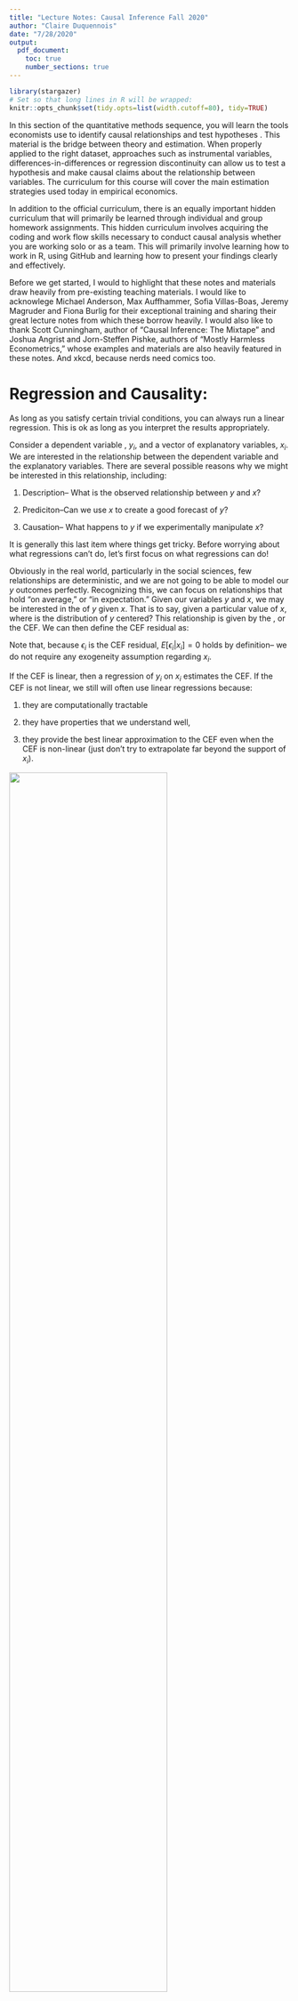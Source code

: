 ---
title: "Lecture Notes: Causal Inference Fall 2020"
author: "Claire Duquennois"
date: "7/28/2020"
output:
  pdf_document:
    toc: true
    number_sections: true
---

```{r setup,include=FALSE}
library(stargazer)
# Set so that long lines in R will be wrapped:
knitr::opts_chunk$set(tidy.opts=list(width.cutoff=80), tidy=TRUE)
```




\begin{center}
\Large \textbf{Welcome to Economic Inference from Data!}
\end{center}




In this section of the quantitative methods sequence, you will learn the tools economists use to identify causal relationships and test hypotheses \textit{in the wild}. This material is the bridge between theory and estimation. When properly applied to the right dataset, approaches such as instrumental variables, differences-in-differences or regression discontinuity can allow us to test a hypothesis and make causal claims about the relationship between variables. The curriculum for this course will cover the main estimation strategies used today in empirical economics. 

In addition to the official curriculum, there is an equally important hidden curriculum that will primarily be learned through individual and group homework assignments. This hidden curriculum involves acquiring the coding and work flow skills necessary to conduct causal analysis whether you are working solo or as a team. This will primarily involve learning how to work in R, using GitHub and learning how to present your findings clearly and effectively.

Before we get started, I would to highlight that these notes and materials draw heavily from pre-existing teaching materials. I would like to acknowlege Michael Anderson, Max Auffhammer, Sofia Villas-Boas, Jeremy Magruder and Fiona Burlig for their exceptional training and sharing their great lecture notes from which these borrow heavily. I would also like to thank Scott Cunningham, author of "Causal Inference: The Mixtape" and Joshua Angrist and Jorn-Steffen Pishke, authors of "Mostly Harmless Econometrics," whose examples and materials are also heavily featured in these notes. And xkcd, because nerds need comics too. 





# Regression and Causality:


As long as you satisfy certain trivial conditions, you can always run a linear regression. This is ok as long as you interpret the results appropriately. 

Consider a dependent variable , $y_i$, and a vector of explanatory variables, $x_i$. We are interested in the relationship between the dependent variable and the explanatory variables. There are several possible reasons why we might be interested in this relationship, including:

1) Description-- What is the observed relationship between $y$ and $x$?

2) Prediciton--Can we use $x$ to create a good forecast of $y$?

3) Causation-- What happens to $y$ if we experimentally manipulate $x$?

It is generally this last item where things get tricky. Before worrying about what regressions can't do, let's first focus on what regressions can do!

Obviously in the real world, particularly in the social sciences, few relationships are deterministic, and we are not going to be able to model our $y$ outcomes perfectly. Recognizing this, we can focus on relationships that hold "on average," or "in expectation." Given our variables $y$ and $x$, we may be interested in the \textit{Conditional Expectation} of $y$ given $x$. That is to say, given a particular value of $x$, where is the distribution of $y$ centered?  This relationship is given by the \textit{Conditional Expectation Function}, or the CEF. 
\begin{equation}
\begin{split}
E[y_i|x_i]=h(x_i)
\end{split}
\end{equation}
We can then define the CEF residual as: 


\begin{equation}
\begin{split}
\epsilon_i=&y_i-h(x_i) \text{ where}\\
	& E[\epsilon_i|x_i]=0
\end{split}
\end{equation}

Note that, because $\epsilon_i$ is the CEF residual, $E[\epsilon_i|x_i]=0$ holds by definition-- we do not require any exogeneity assumption regarding $x_i$.

If the CEF is linear, then a regression of $y_i$ on $x_i$ estimates the CEF. If the CEF is not linear, we still will often use linear regressions because:

1) they are computationally tractable

2) they have properties that we understand well,

3) they provide the best linear approximation to the CEF even when the CEF is non-linear (just don't try to extrapolate far beyond the support of $x_i$). 


\centering
![]("images\linearprojectioncomic.png"){width=75%}

\raggedright

Thus, if what you are interested in is the CEF, linear regression is a good, and robust tool for estimating it.

You can estimate the CEF using the linear regression by doing the following.
Run a linear regression  of $y_i$ on $x_i$, to generate estimates of $\beta_0$ and $\beta_1$ by doing the following estimation. 

\begin{equation}
\begin{split}
y_i=\beta_0+\beta_1 x_i+\epsilon
\end{split}
\end{equation}

Then you can use the estimated $\hat{\beta}_0$ and $\hat{\beta}_1$ to calculate $\hat{y}$
\begin{equation}
\begin{split}
\hat{y}_i=\hat{\beta}_0+\hat{\beta}_1 x_i
\end{split}
\end{equation}


where $\hat{y}_i$ is the predicted value for $y_i$ given $x_i$, ie. $\hat{y}_i=E[y_i|x_i]$, the CEF. 


This is fine, as long as you interpret your results for what they are --an approximation of the conditional expectation function-- and not what you might want them to be (an estimate of a causal relationship). 

So if you are only intersted in decription or prediction, we can end the class here. 

## Application: Regression for Prediction

Suppose you are a bank and you are interested in predicting whether your customers will be able to repay their student loans. You have a subset of data from the CPS that includes individual earnings and the number of years they spent in education. You estimate the following on working age adults that are over 22 years old: 

\begin{equation}
\begin{split}
Income_i=\beta_0+\beta_1 Schooling_i+\epsilon_i
\end{split}
\end{equation}

to generate the estimates $\hat{\beta_0}$ and $\hat{\beta_1}$. 

In R, you code:

 
\center ![]("images\code_quality.png"){width=75%}

\raggedright


```{r chunk1}

mydata<-read.csv("data/cps_clean.csv")

reg1<-lm(inctot~edu,mydata[mydata$age>22,])
summary(reg1)

```

Thus we have that $\hat{\beta_0}=-61944$ and $\hat{\beta_1}=8054$, so an extra year of education predicts earnings that are \$8,115 higher.


\center ![]("images\scatterintuitioncomic.png"){width=75%}

\raggedright

```{r chunk1a, echo = TRUE}

plot(mydata[mydata$age>22 & mydata$inctot<300000,]$edu, 
     mydata[mydata$age>22 & mydata$inctot<300000,]$inctot)
```


Using these estimate we can predict the difference in annual income between a high school and college grad as

$$\begin{aligned}
\widehat{Income}_{col}-\widehat{Income}_{hs} & =(\hat{\beta_0}+\hat{\beta_1}*16)-(\hat{\beta_0}+\hat{\beta_1}*12)\\
& =\hat{\beta_1}*4\\
& = 8,054*4=\$32,216.
\end{aligned}$$

So we would predict annual returns of $32,216.


Alternatively, we could create an indicator variable set to 1 for individuals with college educations and estimate it on the subset of individuals who have at least 12 years of schooling:

\begin{equation}
\begin{split}
Income_i=\beta_0+\beta_1 CollGrad_i+\epsilon_i
\end{split}
\end{equation}

```{r chunk2}

mydata$collgrad<-0
mydata$collgrad[mydata$edu>=16]<-1

reg2<-lm(inctot~collgrad,mydata[mydata$edu>=12 & mydata$age>22,])
summary(reg2)

```
Here we have that $\hat{\beta_0}=36483$ and $\hat{\beta_1}=44842$, so having a four year college degree predicts earnings that are \$44,842 higher then the predicted income of \$36,483 for individuals that finished highschool but did not get a four year degree.

The important thing to note here: we are not saying that the college degree **caused** higher earnings, but it does **predict** higher earnings, which for many applications, like approaving a loan, is sufficient. 

To get at causation, we will need to do a lot more work. 


\center ![]("images\corcauscomic.png"){width=75%}

\raggedright




## "No Causation Without Manipulation"^[This phrase comes from Holland (1986).]

Economists (and other social scientists) tend to be interested in causal effects because we want to think about what the consequences will be if a particular policy is implemented or changed. Naive regressions without a carefully thought out research design are not enough to identify causal effects.

### Application: The returns to schooling

It is easy to estimate the relationship between schooling and income. Using CPS data, I estimated the following linear regression:

\begin{equation}
\begin{split}
Income_i=\beta_0+\beta_1 Schooling_i+\epsilon
\end{split}
\end{equation}

 I then calculated the CEF,  $E[Income_i|Schooling_i]$, the expected value of income conditional on years of schooling as 

\begin{equation}\label{schcef}
\begin{split}
E[Income_i|Schooling_i]=\widehat{Income}_i=\hat{\beta}_0+\hat{\beta}_1 Schooling_i
\end{split}
\end{equation}



 These estimates, however, only tell us how income and schooling covary in the population. This DOES NOT reveal what would happen to an individuals income if there was an \textbf{"exogenous"} change to schooling. For instance if I raised the mandatory number of years students must stay in school or if I  increased the schooling of a randomly selected group of students by 1 year. This is because the number of years a student spends in school is \textbf{"endogenously"} determined: the students who can afford to go to school, and who expect returns from additional schooling, stay in school. There is no reason that a regression coefficient that is estimated data on \textbf{endogenous} schooling choices should correspond to the effects of an \textbf{exogenous} change in schooling. In order to estimate the \textbf{causal} effect of schooling, we will need to identify some type of **"manipulation"** that created an \textbf{exogenous} change in schooling. 

Note that it is not the case that one coefficient is "right" and the other is `"wrong" -- the two coefficients are simply different and which one is "correct" depends on what question you are trying to answer. If you are interested in predicting income based on some knowledge of a person's education levels, using equation \ref{schcef} is fine. \\

\noindent It is \textbf{CORRECT} to interpret the estimates from equations \ref{schcef} as 
\begin{center}
\textbf{``We expect the income of a person with one additional year of schooling to be \$ $\hat{\beta}_1$  higher.''} 
\end{center}

\noindent It is \textbf{INCORRECT} to interpret equations \ref{schcef} as 

\textbf{``One additional year of schooling CAUSES earnings to increase by \$ $\hat{\beta}_1$.''} 

 The \textit{Rubin Causal Model} discussed below offers a useful framework with which to understand common estimation techniques. More importantly, it is useful in framing and understanding what question you are trying to answer or what effect you are trying to estimate by using the idea that a unit has different  \textit{potential outcomes} depending on it's \textit{treatment} status. 

\subsection{The Rubin Causal Model}

Suppose that we have N units, $i=1,...,N,$ drawn randomly from a large population. We are interested in the effect of some binairy treatment variable, $D_i$, on an outcome, $Y_i$. We postulate that each unit faces two potential outcomes,

\begin{equation}\label{potout}
\begin{split}
Y_i& = \begin{cases}
      Y_i(1) & \text{ if } D_i=1 \text{ (\textit{the treatment condition})}\\
      Y_i(0) & \text{ if } D_i=0 \text{ (\textit{the control condition})}
    \end{cases}  \\
&= Y_i(0)+(Y_i(1)-Y_i(0))D_i
\end{split}
\end{equation}

The key challenge is that we will never observe both $Y_i(1)$ and $Y_i(0)$ though it must be theoretically possible that we could observe either $Y_i(1)$ or $Y_i(0)$. If you cannot conceptualize both $Y_i(1)$ and $Y_i(0)$ for the same unit, then D does not correspond to a treatment that is potentially manipulable and we cannot talk about the causal effect of manipulating D without further defining the problem. 

__________________
\textbf{Example:}

\textbf{Does going to college \underline{cause} higher earnings?}
Let the treatment be going to college. We can imagine that each high school graduate faces two potential outcomes:
\begin{equation}
\begin{split}
\text{\textit{potential outcomes}}= \begin{cases}
      earnings_{i,col} & \text{ if \textit{i} goes to college} \text{ (\textit{the treatment condition})}\\
      earnings_{i,no col} & \text{ if \textit{i} does not go to college} \text{ (\textit{the control condition})}
    \end{cases}  
\end{split}
\end{equation}
Though we can conceive of both  $earnings_{i,col}$ and $earnings_{i,no col}$, we will only ever observe one or the other, but we can imagine a policy or intervention that could make either of these values observable. Thus "college" is a treatment that is potentially manipulable. 

\textbf{Does being a woman \underline{cause} lower earnings?}
Gender (or race) is not potentially manipulable. My gender has been in integral part of all the choices I have made throughout my life. It is not really possible for me to imagine some intervention that would reveal what my earnings outcomes would have been if was a man. Thus, though the relationships between, gender (or race) and earnings are extreamly interesting and worthy of study, and we know that beeing a woman \underline{predicts} lower earnings, the question as posed is ill defined. 

_______________________

Using the notation above, we define the  \textit{causal effect} for tratment $D=1$ on outcome $Y$ for unit $i$ as:

\begin{equation}
\begin{split}
      Y_i(1) -Y_i(0)=\tau_i
\end{split}
\end{equation}

$\tau_i$ is the treatment effect for unit $i$. The treatment effect is \textbf{relative}. It tells us how the outcome for $i$ with treatment compares to their outcome without treatment. How would $i$'s earnings with a college degree compare to her earnings without a college degree? Note that this value need not be constant across different units, which is why the $\tau$ is indexed by $i$. Many (most) treatments have heterogeneous effects: a college degree may increase some people's earning potential a lot more than others, for example. 

The imporant thing to realize here is that though $\tau_i=Y_i(1)-Y_i(0)$ we never actually observe both $Y_i(1)$ and $Y_i(0)$ for a given unit. This leads to the following theorem: 

\textbf{Fundamental Problem of Causal Inference:} It is impossible to observe the value of  $Y_i(1)$ and $Y_i(0)$ in the same unit $i$ and, therfore, it is impossible to observe $\tau_i$, the effect for unit $i$ of the treatment on $Y_i$.^[Holland (1986).]

The fundamental problem of causal inference would appear to rule out any precise estimation of $\tau_i$ and, at the unit level, it is true that we can never observe the exact treatment effect. However, all is not lost. We are generally interested in relationships that hold on "average," or in expectation. In this context, it is possible to estimate the quantities of interest. We define $\bar{\tau}$ as the \textit{average causal effect} or \textit{average treatment effect} (ATE) of the treatment relative to the control as the expected value of the difference   $Y_i(1) -Y_i(0)$, or 


\begin{equation}
\begin{split}
     \bar{\tau}=E[Y_i(1)-Y_i(0)]=E[Y_i(1)]-E[Y_i(0)].
\end{split}
\end{equation}

With the right research design, it is possible to estimate the ATE. 


\subsection{The Conditional Independence Assumption}



Suppose the treatment effect is the same for everyone so that $Y_i(1)-Y_i(0)=\tau$, a constant. If this is the case, I can re-write equation \ref{potout} as 


\begin{equation}\label{breakdown}
\begin{split}
Y_i &=Y_i(0)+\tau D_i\\
Y_i &=E[Y_i(0)]+\tau D_i+Y_i(0)-E[Y_i(0)]\\
Y_i &=\alpha+\tau D_i+\eta_i
\end{split}
\end{equation}

where $\alpha=E[Y_i(0)]$, $\tau=Y_i(1)-Y_i(0)$, and $\eta_i$ is the random part of $Y_i(0)$ since $\eta_i=Y_i(0)-E[Y_i(0)]$. We can then see that the expected outcomes for someone with treatment $(D_i=1)$, and without treatment $(D_i=0)$ are given by


\begin{equation}
\begin{split}
E[Y_i(1)] &=\alpha +\tau +E[\eta_i|D_i=1]\\
E[Y_i(0)] &=\alpha +E[\eta_i|D_i=0]\\
\end{split}
\end{equation}

so that we can break down the difference between these outcomes as
\begin{equation}\label{breakdown2}
 E[Y_i(1)]-E[Y_i(0)] = 
    \underbrace{\tau}_\text{treatment effect} + \underbrace{E[\eta_i|D_i=1]-E[\eta_i|D_i=0]}_\text{selection bias}.
\end{equation}
 
It is thus clear that if we naively estimate the linear regression specified in equation \ref{breakdown}, our estimate $\tilde{\tau}$, will not equal the true causal treatment effect $\tau$, if there is selection bias such that $E[\eta_i|D_i=1]\neq E[\eta_i|D_i=0]$. This will happen if absent treatment, those who would select into treatment have a differnt expected outcome compared to those who would not select into treatment, such that $E[Y_i(0)|D_i=1]\neq E[Y_i(0)|D_i=0]$. This is because treatment is not random, formally if

\begin{equation}\label{schcef}
\begin{split}
\{Y_i(1), Y_i(0)\} \not\perp  D_i,
\end{split}
\end{equation}
that is if the outcome is not orthogonal (or independent) to treatment status. 

___________________________

\textbf{Example:}

Suppose I naively estimate the following regression on my observational data from the CPS, where $college_i$ is a dummy variable set to one if the person received a college degree, and generate estimated of $\alpha$ and $\tau$,
\begin{equation}\label{colex}
\begin{split}
earnings_i=\tilde{\alpha}+\tilde{\tau} college_i+\epsilon_i.
\end{split}
\end{equation}

If I am interested in the causal treatment effect of a college degree on earnings, $\tilde{\tau}$ will not give an accurate estimate since it is biased by who selects into getting a college degree. If the people who receive college degrees would have had higher earnings even absent the degree then $E[\tilde{\tau}]\neq\tau$ since $E[\eta_i|D_i=1]>E[\eta_i|D_i=0]$.

________________________

\center ![]("images\ciacomic.png"){width=50%}

\raggedright

The \textbf{Conditional Independence Assumption} asserts that conditional on observed characteristics, $X_i$, selection bias disappears. This means that once I control for $X_i$, treatment is as good as randomly assigned. Formally,
\begin{equation}\label{schcef}
\begin{split}
\{Y_i(1), Y_i(0)\} \perp  D_i|X_i.
\end{split}
\end{equation}
If this is the case, conditional-on-$X_i$ comparisons have a causal interpretation. In other words, 

\begin{equation}\label{schcef}
\begin{split}
E[Y_i(1)|X_i]-E[Y_i(0)|X_i]=E[Y_i(1)-Y_i(0)|X_i].
\end{split}
\end{equation}

Returning to equation \ref{breakdown2},  we saw that with selection bias, our estimate $\tilde{\tau}$ is not equal to the true causal treatment effect $\tau$ if there is selection bias. Suppose now that CIA holds given a vector of observed covariates, $X_i$. We can thus decompose the random term, $\eta_i$, into a linear function of observable characteristics $X_i$, and an error term $\nu_i$, such that 

 \begin{equation}\label{schcef}
\begin{split}
\eta_i=X'_i\gamma+\nu_i,
\end{split}
\end{equation}

where $\gamma$ is a vector of population regression coefficients that is assumed to satisfy $E[\eta_i|X_i]=X'_i\gamma$. Since $\gamma$ is defined by the regression of $\eta_i$ on $X_i$, the residual $\nu_i$ and $X_i$ are uncorrelated by construction. Moreover, by virtue of the CIA, we have 

 \begin{equation}\label{schcef}
\begin{split}
E[Y_i(D)|X_i]=\alpha+\tau D+X_i'\gamma.
\end{split}
\end{equation}
 
The residual in the linear causal model

 \begin{equation}\label{schcef}
\begin{split}
Y_i=\alpha+\tau D_i+X_i'\gamma+\nu_i
\end{split}
\end{equation}

is therfore uncorrelated with the regressors, $D_i$ and $X_i$ and the estimated regression coefficient $\hat{\tau}$ is equal to the causal effect of interest, $\tau$.
 
______________________

\textbf{Example:}

Returning to the example of earnings and college completion, we saw that 
\begin{equation}\label{colex}
\begin{split}
Income_i=\tilde{\alpha}+\tilde{\tau} college_i+\epsilon_i
\end{split}
\end{equation}

generates a based estimate of  $\tau$ due to selection bias since $E[\tilde{\tau}]\neq\tau$. Now suppose that CIA holds if I condition on a student's household income (\textit{hhinc}). This means that once I control for student household income, which students complete college versus not is as good as randomly assigned. \underline{\textbf{If this assumption holds}}, then I generate the following  estimates 

\begin{equation}\label{colex}
\begin{split}
earnings_i=\hat{\alpha}+\hat{\tau} college_i+\hat{\gamma_i}hhinc_i+\epsilon_i
\end{split}
\end{equation}
 
and we have that $E[\hat{\tau}]=\tau$.  Thus we can say that a college degree causes earnings to increase by \$$\hat{\tau}$.

_____________________

It is important to note that the conditional independence assumption is a big assumption, and in many cases is not valid.  Do we really believe that if I control for household income, who goes to college is as good as randomly assigned? Can you think of other important variables that would correlate with both completing college and earnings? If yes then you likely still have a biased estimate of the treatment effect. 



\subsection{Omitted Variable Bias}

What happens to our estimate of the treatment effect $\tau$ when I introduce a new control variable?

Suppose I estimated the following model, 

\begin{equation}\label{colex}
\begin{split}
Y_i=\tilde{\beta}_0+\tilde{\beta}_1 x_{1i}+\epsilon_i
\end{split}
\end{equation}

 but I suspect that there is a relationship between my explanatory variable, $x_{1i}$ and some other variable, $x_{2i}$, such that 

\begin{equation}\label{ovb1}
\begin{split}
x_{2i}=\rho_0+\rho_1x_{1i}+\varepsilon_i, 
\end{split}
\end{equation}

and that my outcome variable is also affected by $x_i$ such that the true model is given by 

\begin{equation}\label{ovb2}
\begin{split}
Y_i=\beta_0+\beta_1 x_{1i}+\beta_2 x_{2i}+\nu_i.
\end{split}
\end{equation}

where $\beta_2\neq0$. 

Substituting equation \ref{ovb1} into  \ref{ovb2} and rearanging gives

\begin{equation}\label{ovb2}
\begin{split}
Y_i=\underbrace{(\beta_0+\beta_2\rho_0)}_{\tilde{\beta}_0}+\underbrace{(\beta_1+\beta_2 \rho_2)}_{\tilde{\beta}_1} x_{1i}+\underbrace{(\beta_2 \varepsilon_i+\nu_i)}_{\epsilon_i}.
\end{split}
\end{equation}

So 

\begin{equation}\label{ovb2}
\begin{split}
\tilde{\beta_1}=\underbrace{\beta_1}_\text{treatment effect}+\underbrace{\beta_2 \rho_2}_\text{bias}
\end{split}
\end{equation}



Thus we can see that the biased coefficient $\tilde{\beta}_1$ is equal to the true treatment effect, $\beta_1$, plus a bias term which depends on $\beta_2$ (the correlation between $x_{2i}$ and $Y_i$), and $\rho_2$ (the correlation between $x_{2i}$ and $x_{1i}$). On average, our regression is going to miss the true population parameter by $\beta_2\rho_2$.


We can use this regression to sign the bias. The sign of $\beta_2$ is obtained from thinking about how the dependent variable $Y_i$ is correlated with the omitted variable ($cov(Y_i, x_{2})$) and the sign $\rho_2$ is obtained by thinking about how the independent variable of interest, $x_1$, is correlated with the omitted variable ($cov(x_1,x_2)$). Multiplying the signs of these covariances can then establisht the sign of the bias, as seen in the table below, 


\begin{center}
\begin{tabular}{|c|c|c|}
\hline 
 & $Cov(x,x_{ov})>0$ & $Cov(x,x_{ov})<0$\tabularnewline
\hline
\hline 
$Cov(y,x_{ov})>0$ & Upward bias & \vspace{5pt} Downward bias
\tabularnewline
\hline 
$Cov(y,x_{ov})<0$ & Downward bias & \vspace{5pt} Upward bias
\tabularnewline
\hline
\end{tabular}
\end{center}



____________________________

\textbf{Example:}

Suppose I am interested in thinking about how health relates to income. Using my CPS sample of working age adults, I begin by estimating the following model,

$$
Income_i=\beta_0+\beta_1Health_i+\epsilon, 
$$
where heath is an rspondents subjective assesment of their health with 1 being very health and 5 being very unhealthy. 


```{r chunk3}

reghealth<-lm(inctot~health,mydata)

```

It then occurs to me that respondents age could be biasing this estimate since it is likely that $cov(health_i,age_i)>0$ and $cov(income_i,age_i)>0$ leading to an upward bias. 

```{r chunk4}

reghealth2<-lm(inctot~health+age ,mydata)

```

I then realize that schooling could also impact both health and income, as it is likely that $cov(health_i,schooling_i)<0$ and $cov(income_i,schooling_i)>0$ leading to a downward bias. 


```{r chunk5, results = "asis"}

reghealth3<-lm(inctot~health+age+edu ,mydata)


stargazer(reghealth,reghealth2, reghealth3, type="latex", header=FALSE, 
          title="Income and health", omit.stat=c("f", "ser"))

```


Any variable that is jointly correlated with my explanatory variable ($health$) and my outcome variable ($income$), will bias my estimate of $\beta_1$. $age$ and $education$ are certainly important ones but there are likely many more meaning that even our estimate from the third specification still cannot be interpreted as an unbiased causal estimate of the true $\beta_1$ and should be interpreted with caution. 
____________________________


______________________
\textbf{Simulating Omitted Variable Bias in R:}

To better understand how an omitted variable can bias our coefficient estimate, I will generate a simulated dataset. The advantage of working with simulated data is that with a simulation I can know the exact data generating process (DGP), and thus know exactly what the true coefficients should be. I can then run different estimations and see if the estimated coefficients are biased or not. 

Suppose the data generating process is as follows. My outcome variable, $Y$ depends on two variables, $V_1$ and $V_2$ such that 

$$
Y_i=\beta_0+\beta_1 V_{1i}+\beta_2 V_{2i}+\epsilon_i
$$
where $V_1$ and $V_2$ are correlated with $Cor(V_1,V_2)=0.5$. 

To simulate this DGP, I generate a data.frame of two correlated random variables pulled from standard normal distributions.

```{r sim1}
library(MASS)
library(ggplot2)

set.seed(1999)
out <- as.data.frame(mvrnorm(1000, mu = c(0,0), 
                     Sigma = matrix(c(1,0.5,0.5,1), ncol = 2), 
                     empirical = TRUE))
cor(out)
plot(out)

```

I then add an error term for each observation, also drawn from a standard normal.

```{r sim2}
out$error<-rnorm(1000, mean=0, sd=1)


```

I can now simulate the data generating process. Suppose we want the true $\beta_1=5$ and $\beta_2=7$. I can simulate the outcome variable as follows:

```{r sim3}

#The data generating process
B1<-5
B2<-7

out$Y<-out$V1*B1+out$V2*B2+out$error
```

I can generate an unbiased estimate such that $E[\hat{\beta}_1]=\beta_1$ by estimating the correctly specified model

```{r sim 4}

sim1<-lm(Y~V1+V2, data=out)
summary(sim1)

```

As you can see, the estimated coefficients are very close to the true values. 

However if I misspecify my model and fail to include $V_2$ then $E[\tilde{\beta}_1]\neq\beta_1$, as you can see below, 


```{r sim 5}

sim2<-lm(Y~V1, data=out)
summary(sim2)

```

Indeed, in this case, $\tilde{\beta}_1$ is upward biased since  $Cor(V_1,V_2)>0$ and $Cor(Y,V_2)>0$.

So what does adding the control variable do to your regression? When you add a contol variable, you are effectively removing the variation in the outcome variable that is explained by that control variable, so that your estimates can be based on the variation due to the explanitory vaiable you are actually interested in. We can see this below. 

I first generate a new variable, $adjY$ that "corrects" $Y$ by removing the variation in $Y$ that is explained by $V_2$, which I can do since I know the true $\beta_2$. 

```{r sim 6}

out$adjY<-out$Y-B2*out$V2

sim3<-lm(adjY~V1, data=out)
summary(sim3)

```

Having done this, I can now regress $V_1$ on $adjY$ to recover an unbiased estimate of the effect of $V_1$ on $Y$.

```{r sim 7}
sim3<-lm(adjY~V1, data=out)
summary(sim3)

```

We can visualize what we did in the plot below. In blue we see the "unadjusted" relationship between $Y$ and $V_1$. In pink we see the "adjusted" relationship. Notice that we have $\tilde{\beta_1}>\hat{\beta}_1$ because the adjustment is larger when the absolute value of $V_1$ is larger due to the positive correlation between $V_1$ and $V_2$.  


```{r key 4}
plotted<-ggplot(out, aes(V1, y = value, color = variable)) + 
    geom_point(aes(y = Y, col = "Y")) + 
    geom_point(aes(y = adjY, col = "adjY"))+
    geom_smooth(method='lm', aes(y = Y, col = "Y"))+
    geom_smooth(method='lm', aes(y = adjY, col = "adjY"))

plotted


```
_______________________



\subsection{Beware of the kitchen sink approach}

Given that adding omitted variables as controls corrects the bias generated by their omission, it can be tempting to go wild and add every possible control you can think of. In some datasets, you may have hundreds of potential observable covariates that you could add as control variables. Before embarking on this "Kitchen Sink Approach," it is important to realize that you should excercise caution in selecting your control variables. Furthermore, even in the ideal circumstances, unobservables will probably still be a problem for you if your aim is to identify a causal relationship. 


\subsubsection{Caveat: Including Irrelevant Variables}
What happens if we include a variable that doesn't have any effect on y (holding other variables constant)?  In other words its population coefficient is zero, but we include it in our sample regression function anyways? For example, we estimate:
$$
\tilde y=\tilde \beta_0 + \tilde \beta_1x_1 + \tilde\beta_2x_2
$$
Even though the population regression function is $E[y|x_1]=\beta_0+\beta_1x_1$. 

Including the irrelevant $x_2$ will have no effect in terms of the unbiasedness: $E[\tilde{\beta_1}]= \beta_1$. It will though affect the variance of our estimator, making it less precise: $Var(\tilde{\beta_1})\geq Var(\hat{\beta_1})$.

\center ![]("images\curvefittingcomic.png"){width=75%}




\raggedright


\subsubsection{Caveat: Bad Controls}

Even if you add a control and it does change the estimated coefficient, you may still want to carefully consider whether or not it belongs in your specification. 

Bad controls are variables that are themselves outcomes of the treatment variable you are investigating. That is, bad controls might just as well be dependent variables too. Good controls are variables that we can think of as being fixed at the time the regressor of interest was determined. 

___________________

\textbf{Example:}

Suppose you are interested in estimating the effect of smoking during pregnancy on birthweight using observational data. You start by estimating the following regression, 

$$
Brthwgt_i=\beta_0+\beta_1cigday_i+\epsilon
$$
but you are concerned that omitted variables are biasing your results. Fourtunately, your dataset includes the following additional variables: the mother's age, the mother's education level, the number of previous pregnancies, the number of prenatal doctor visits, mother's weight gain during pregnancy, and alcohol use during pregnancy. 

Which of these control variables should you consider adding to your specification? 

You will need to think carefuly about the causal channel that connects smoking during pregnancy to birth weight. Could smoking during pregnancy cause a difference in ________________?  If the answer is yes then you are probably looking at a bad control. 

In this example, variables that are fixed at the start of the pregnancy are probably good controls. These would include the mother's age, the mother's education level and the number of previous pregnancies. The other variables listed could plausibly be affected by smoking. For example, women who smoke during pregnancy may be less likely to go to prenatal appointments because of shame or fear of being stygmatized by their doctor. We should thus think very carefully about whether we want to add this variable as a control. 

___________________



\subsection{Selection on Observable Designs: How far does this get us?}

The key (untestable) assumption is that you have controled for everything that matters: you observe all the factors that affect treatment and that are correlated with the potential outcome. You are basically assuming that the treatment assignment is "as good as randomly assigned"- after you have conditioned on the controls. In other words, you are assuming that if there is any systematic selection into "treatment", this selection only depends on the observable variables you are controling for.

This is a big ask. 


\subsection{There is no Santa Claus: Arseneaux, Gerber and Green (2006)}

Arseneaux, Gerber and Green use data from a large-scale voter "Get out the Vote" mobilization effort that randomly calls households and encourages them to vote. 

Though the calling assignment is random, whether a household is actually contacted is not since many people don't answer their phones. Regressing a household's voting behavior on 
whether or not they were contacted can thus give biased estimates of the causal effect of encouragement on voting because of the selection into who is actually contacted. We can see this bias by comparing the estimates from a naive regression to corrected "experimental" estimates that uses the original randomization in the calling assignment to correct this bias using an instrumental variable approach that we will discuss later in this class. 

Below, I replicate some of their key results using the replication files that are available on the harvard dataverse:
https://dataverse.harvard.edu/dataset.xhtml?persistentId=doi:10.7910/DVN/CTT87V

I start by loading the data (which is quite large), and estimating a simple regression with the most basic control variables. 


```{r repagg1, results = "asis"}


library(haven)
library(here)
library(lfe)
library(dplyr)

agg_data<-read_dta(here("data/IA_MI_merge040504.dta"))
nrow(agg_data)

##scalling the vote02 variable to remove excess 0's from tables
agg_data$vote02<-100*as.numeric(agg_data$vote02)


regols1<-felm(vote02~contact+state+comp_mi+comp_ia,agg_data)
regexp1<-felm(vote02~state+comp_mi+comp_ia|0|(contact~treat_real+state+comp_mi+comp_ia),agg_data)

stargazer(regols1,regexp1, type='latex', se = list( regols1$rse, regexp1$rse))

```

We see that the OLS estimates are quite different from the "experimental" estimates. The OLS estimates suggest that contacting a household raises the likelihood they vote by a statistically significant 6.2 percentage points! The "experimental" estimates however suggest that the effect is in fact 0.36 percentage points and not statistically significant... Things are not looking great for the OLS estimate. The effect it is detecting is really just the result of selection: the people that are contacted are the type of person who is more likely to vote already, even if they hadn't been contacted, thus $cor(Vote,Type)>0$ and $cor(Contact,Type)>0$ biasing our estimates upward. 

Can OLS do better? Voter registration lists contain detailed information on voting history and demographic characteristics, allowing AAG to add a large number of controls to these regressions which I replicate below. 

```{r repagg2, results = "asis"}

regols2<-felm(vote02~contact+state+comp_mi+comp_ia+persons+age+female2+newreg+vote00+vote98+fem_miss
              |county+st_hse+st_sen,agg_data)

regexp2<-felm(vote02~state+comp_mi+comp_ia+persons+age+female2+newreg+vote00+vote98+fem_miss
              |county+st_hse+st_sen
              |(contact~treat_real+state+comp_mi+comp_ia+persons+age+female2+newreg+vote00+vote98+fem_miss)
              ,agg_data)
```

\center ![]("images\codecomic2.png"){width=50%}

\raggedright


```{r repagg1b, results = "asis"}

stargazer(regols2, regexp2, type='latex', se = list(regols2$rse, regexp2$rse))

```

Despite the addition of all these controls, OLS estimates are still biased. The OLS estimates suggest a statistically significant 2.7 percentage point effect as opposed to the statistically insignificant 0.5 percentage point effect we get from the experimental estimates. Despite all of these control variables, there still remains some unobservable characteristic that biases the OLS estimate.  

_____________________


